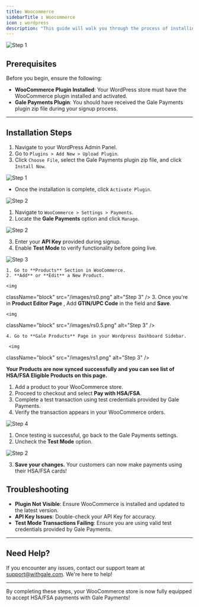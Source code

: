 ```yaml
---
title: Woocommerce
sidebarTitle : Woocommerce
icon : wordpress
description: "This guide will walk you through the process of installing and configuring Gale Payments on your WooCommerce store, enabling HSA/FSA payments for your customers."
---
```


<img
  className="block"
  src="/images/galecommerce.png"
  alt="Step 1"
/>


## Prerequisites

Before you begin, ensure the following:
- **WooCommerce Plugin Installed**: Your WordPress store must have the WooCommerce plugin installed and activated.
- **Gale Payments Plugin**: You should have received the Gale Payments plugin zip file during your signup process.

---

## Installation Steps

<Steps>
  <Step title=" Upload the Gale Payments Plugin">
   
1. Navigate to your WordPress Admin Panel.
2. Go to `Plugins > Add New > Upload Plugin`.
3. Click `Choose File`, select the Gale Payments plugin zip file, and click `Install Now`.

<img
  className="block "
  src="/images/step1.png"
  alt="Step 1"
/>
  </Step>
  <Step title="Activate the Plugin">

- Once the installation is complete, click `Activate Plugin`.

<img
  className="block "
  src="/images/step2.png"
  alt="Step 2"
/>

  </Step>
  <Step title="Configure Gale Payments Settings">

1. Navigate to `WooCommerce > Settings > Payments`.
2. Locate the **Gale Payments** option and click `Manage`.

<img
  className="block "
  src="/images/manage.png"
  alt="Step 2"
/>


3. Enter your **API Key** provided during signup.
4. Enable **Test Mode** to verify functionality before going live.

<img
  className="block"
  src="/images/step4.png"
  alt="Step 3"
/>
  </Step>

  <Step title="Sync Products with Gale & Verify Eligibility  ">

    1. Go to **Products** Section in WooCommerce.
    2. **Add** or **Edit** a New Product. 

    <img
  className="block"
  src="/images/rs0.png"
  alt="Step 3"
/>
    3. Once you're in **Product Editor Page** , Add **GTIN/UPC Code** in the field and **Save**.


    <img
  className="block"
  src="/images/rs0.5.png"
  alt="Step 3"
/>

    4. Go to **Gale Products** Page in your Wordpress Dashboard Sidebar. 

     <img
  className="block"
  src="/images/rs1.png"
  alt="Step 3"
/>

  **Your Products are now synced successfully and you can see list of HSA/FSA Eligible Products on this page.** 
   

   
  </Step>

  <Step title="Testing the Integration">
  

1. Add a product to your WooCommerce store.
2. Proceed to checkout and select **Pay with HSA/FSA**.
3. Complete a test transaction using test credentials provided by Gale Payments.
4. Verify the transaction appears in your WooCommerce orders.

<img
  className="block"
  src="/images/step5.png"
  alt="Step 4"
/>
  </Step>


  <Step title="Go Live">


1. Once testing is successful, go back to the Gale Payments settings.
2. Uncheck the **Test Mode** option.

<img
  className="block "
  src="/images/test.png"
  alt="Step 2"
/>

3. **Save your changes.** Your customers can now make payments using their HSA/FSA cards!

  </Step>
</Steps>







## Troubleshooting

- **Plugin Not Visible**: Ensure WooCommerce is installed and updated to the latest version.
- **API Key Issues**: Double-check your API Key for accuracy.
- **Test Mode Transactions Failing**: Ensure you are using valid test credentials provided by Gale Payments.

---




## Need Help?

If you encounter any issues, contact our support team at [support@withgale.com](mailto:support@withgale.com). We're here to help!

---

By completing these steps, your WooCommerce store is now fully equipped to accept HSA/FSA payments with Gale Payments!
